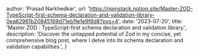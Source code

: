
  author: 'Prasad Narkhedkar',
  url: 'https://npmstack.notion.site/Master-ZOD-TypeScript-first-schema-declaration-and-validation-library-0ea62961b20845169d71eb1fe1e9f8d8?pvs=4',
  date: '2023-07-20',
  title:
    'Master ZOD : TypeScript-first schema declaration and validation library.',
  description:
    'Discover the untapped potential of Zod in my concise, yet comprehensive blog post, where I delve into its schema declaration and validation capabilities.',
}
